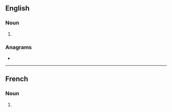 ==English==

===Noun===
{{head|en|noun form}}

# {{plural of|altercation|lang=en}}

===Anagrams===
* {{anagrams|en|a=aaceilnorstt|intercoastal}}

----

==French==

===Noun===
{{head|fr|noun plural form|g=f}}

# {{plural of|altercation|lang=fr}}